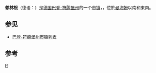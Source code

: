 {{Infobox settlement
| name                    =赖林根
| native_name             = Reilingen
| settlement_type         = 市镇
| image_skyline           = 
| imagesize               = 
| image_alt               = 
| image_caption           = 
| image_flag              = 
| flag_size               = 
| flag_alt                = 
| image_shield            = 
| shield_size             = 
| shield_alt              = 
| nickname                = 
| motto                   = 
| pushpin_map             = Germany
| pushpin_label_position  = 
| pushpin_map_alt         = 
| pushpin_map_caption     = 在德国的位置
| latd  = 49.29268 |latm  =  |lats  = |latNS  = N 
| longd =8.566677   |longm = |longs = |longEW = E 
| coordinates_type        = region:ES_type:city
| coordinates_display     = inline,title
| coordinates_footnotes   = 
| subdivision_type        = 国家
| subdivision_name        = 德国
| subdivision_type1       = [[德国行政区划|州]]
| subdivision_name1       = [[巴登-符腾堡州|巴登-符腾堡州]]
| subdivision_type2       = [[县_(德国)|县]]
| subdivision_name2       = 
| established_title       = 
| established_date        = 
| leader_party            = 
| leader_title            = 市长
| leader_name             = 
| area_footnotes          = 
| area_total_km2          = 16.35
| elevation_footnotes     = 
| elevation_m             = 
| population_footnotes    = 
| population_total        = 7150
| population_as_of        = 2011
| population_density_km2  = auto
| population_demonym      = 
| population_note         = 
| timezone1               = [[欧洲中部时间|CET]]
| utc_offset1             = +1
| timezone1_DST           = [[欧洲中部夏令时间|CEST]]
| utc_offset1_DST         = +2
| postal_code_type        = 邮编
| postal_code             = 68799
| area_code_type          = 
| area_code               = 
| website                 = 
| footnotes               = 
}}
'''赖林根'''（德语：{{lang|de|Reilingen}}）是[[德国|德国]][[巴登-符腾堡州|巴登-符腾堡州]]的一个[[市镇_(德国)|市镇]]，，位於[[曼海姆|曼海姆]]以南和東南。

== 参见 ==
*[[巴登-符腾堡州市镇列表|巴登-符腾堡州市镇列表]]

== 参考 ==
{{reflist}}
{{Authority control}}
[[Category:巴登-符腾堡州市镇|R]]